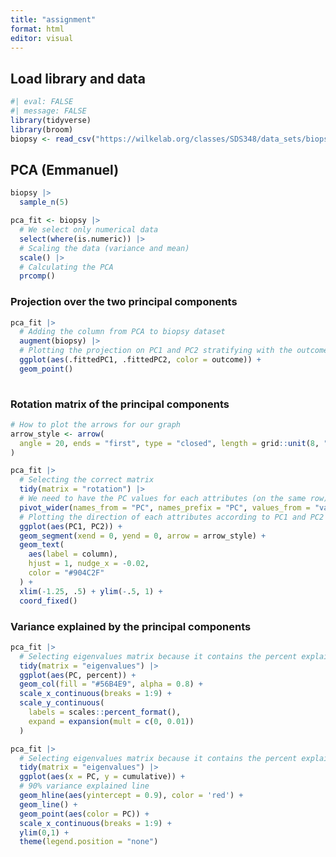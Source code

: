 ```yaml
---
title: "assignment"
format: html
editor: visual
---
```


## Load library and data

```r
#| eval: FALSE
#| message: FALSE
library(tidyverse)
library(broom)
biopsy <- read_csv("https://wilkelab.org/classes/SDS348/data_sets/biopsy.csv")
```

## PCA (Emmanuel)

```r
biopsy |>
  sample_n(5)
```

```r
pca_fit <- biopsy |>
  # We select only numerical data
  select(where(is.numeric)) |>
  # Scaling the data (variance and mean)
  scale() |>
  # Calculating the PCA
  prcomp()
```

### Projection over the two principal components

```r
pca_fit |>
  # Adding the column from PCA to biopsy dataset
  augment(biopsy) |>
  # Plotting the projection on PC1 and PC2 stratifying with the outcome
  ggplot(aes(.fittedPC1, .fittedPC2, color = outcome)) +
  geom_point()
  
```

### Rotation matrix of the principal components

```r
# How to plot the arrows for our graph
arrow_style <- arrow(
  angle = 20, ends = "first", type = "closed", length = grid::unit(8, "pt")
)

pca_fit |>
  # Selecting the correct matrix
  tidy(matrix = "rotation") |>
  # We need to have the PC values for each attributes (on the same row)
  pivot_wider(names_from = "PC", names_prefix = "PC", values_from = "value") |>
  # Plotting the direction of each attributes according to PC1 and PC2
  ggplot(aes(PC1, PC2)) + 
  geom_segment(xend = 0, yend = 0, arrow = arrow_style) + 
  geom_text(
    aes(label = column),
    hjust = 1, nudge_x = -0.02, 
    color = "#904C2F"
  ) +
  xlim(-1.25, .5) + ylim(-.5, 1) +
  coord_fixed()

```

### Variance explained by the principal components

```r
pca_fit |>
  # Selecting eigenvalues matrix because it contains the percent explain by each PC
  tidy(matrix = "eigenvalues") |>
  ggplot(aes(PC, percent)) +
  geom_col(fill = "#56B4E9", alpha = 0.8) +
  scale_x_continuous(breaks = 1:9) +
  scale_y_continuous(
    labels = scales::percent_format(),
    expand = expansion(mult = c(0, 0.01))
  )
```

```r
pca_fit |>
  # Selecting eigenvalues matrix because it contains the percent explain by each PC
  tidy(matrix = "eigenvalues") |>
  ggplot(aes(x = PC, y = cumulative)) +
  # 90% variance explained line
  geom_hline(aes(yintercept = 0.9), color = 'red') +
  geom_line() + 
  geom_point(aes(color = PC)) +
  scale_x_continuous(breaks = 1:9) + 
  ylim(0,1) +
  theme(legend.position = "none")

```

